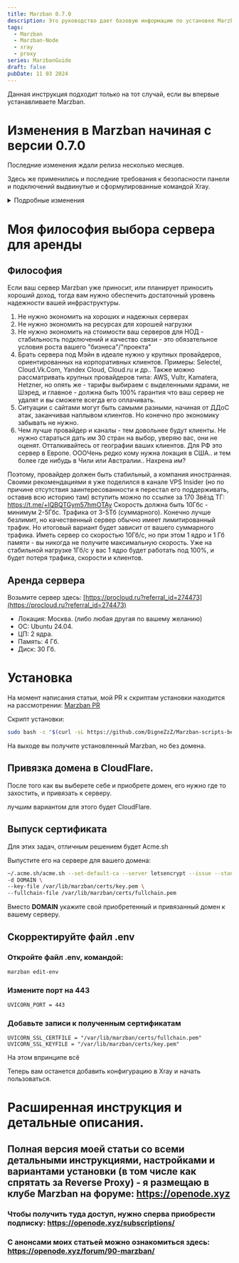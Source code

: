 ```yaml
---
title: Marzban 0.7.0
description: Это руководство дает базовую информацию по установке Marzban согласно информации из официального репозитория.
tags:
  - Marzban
  - Marzban-Node
  - xray
  - proxy
series: MarzbanGuide
draft: false
pubDate: 11 03 2024
---
```


Данная инструкция подходит только на тот случай, если вы впервые устанавливаете Marzban.

# Изменения в Marzban начиная с версии 0.7.0

Последние изменения ждали релиза несколько месяцев.

Здесь же применились и последние требования к безопасности панели и подключений выдвинутые и сформулированные командой Xray.

<details>
  <summary>Подробные изменения</summary>

 🚀 Улучшения:

  - telegramBot: Добавлено время ожидания для onhold (3c2bbed)
  - Добавлена поддержка списка адресов в hosts (e80e119)
  - subscription: Добавлен шаблон настроек для Clash (94a3f28)
  - subscription: Синхронизация splithttp с версией 1.8.23 (d0c16a1)
  - Переменные SQLALCHEMY_POOL_SIZE и SQLALCHEMY_MAX_OVERFLOW (cea7f2f)
  - Переменные для настройки интервала заданий: JOB_CORE_HEALTH_CHECK_INTERVAL, JOB_RECORD_NODE_USAGES_INTERVAL, JOB_RECORD_USER_USAGES_INTERVAL, JOB_REVIEW_USERS_INTERVAL, JOB_SEND_NOTIFICATIONS_INTERVAL (2d50bf9)
  - Добавлен выбор узла для логов в CoreSettingsModal.tsx (b4dbba7)
  - Добавлена функция дублирования хоста в HostsDialog (48b91c2)
  - Добавлены иконки вверх и вниз для изменения порядка хостов (1a3c0a0)
  - Добавлен белый список IP/хостов для отключения уведомлений о входе (b6d2658)
  - api: Добавлена возможность расчета потребления для админов (c2c98b7)
  - users: Добавлено соотношение использования на мастер-сервере (041b810)
  - Добавлен шум в hosts (7d738cd)
  - Добавлена поддержка новых переменных для splithttp (2a7636a)
  - Добавлена поддержка протокола Transport RAW (8942abe)

  🩹 Исправления:

  - Принудительное требование SSL для публичного доступа XTLS/Xray-core#3884 (e60e54f)
  - subscription: Отправка корректной сортировки для разных версий v2rayng (5c5503d)
  - Исправлена ошибка редактирования протокола пользователя в Telegram-боте (ef82864)
  - Исправлена ошибка сброса использования у пользователя в Telegram-боте (92fdeef)
  - Добавлена документация для работы с БД (48a5ad2)
  - Исправлена ошибка ссылок в Telegram-боте, когда on_hold равно null (d69fac6)
  - subscription: Удалён user-agent для sing-box и clash (ff03e3a)
  - Единый строковый порт для v2ray-json (8f0c909)
  - Небольшие исправления статуса on_hold в telegram-bot (cf98e95)
  - Перехват ошибки, если не найден шаблон настроек (582b2bb)
  - config: Повреждение данных hosts (6483e42)
  - Обновление документации статуса пользователя (3fb46c1)
  - Исправление некоторых багов на фронтенде (2f2cbd1)
  - subscription: Разделение настроек http и none header (e4bd603)
  - subscription: Разделение настроек http и h2 (2260d28)
  - subscription: Мульти-режим для grpc (a2ba2c0)
  - subscription: Singbox ws игнорирует wsSettings (c02ef96)
  - subscription: Использование неправильной переменной в настройках (70dfb6d)
  - subscription: Предотвращение использования noneSettings как настройки безопасности (87dca23)
  - Неверная конфигурация как внешняя (c63f95a)
  - subscription: Предотвращение создания network_setting для reality (fb77570)
  - subscription: Временное отключение shuffle, чтобы избежать отправки неверных данных (e7d6756)
  - splithttp: Значение по умолчанию для splithttp (aa664a2)
  - NOTIFY_DAYS_LEFT (530649d)
  - Ошибка Pydantic в user.links (25c07ac)
  - Удаление RANDOMIZE_SUBSCRIPTION_CONFIGS (cb7aa7a)
  - subscription: Использование deepcopy для предотвращения конфликтов (f7d20b6)
  - Совместимость Marzban-cli с python3.8 (f3e6197)
  - Предотвращение ошибки при входе, если request.client отсутствует (d77eb30)
  - subscription: Исправление потока Vless и заголовка tcp (7a0a9ca)
  - Отображение подписки в Hiddify в user_subscription (5169810)
  - Аннулирование подписки не обновляет конфигурацию xray в Telegram-боте (791a7f2)
  - Изменение outbound тега на proxy в пользовательской конфигурации v2ray (eb84a09)
  - Предотвращение дублирования имен в clash (e37a3da)
  - subscription: Исправление потока Vless и заголовка tcp (efc55ac)
  - subscription: Заголовок tcp без tls и пустой тип заголовка (241d823)
  - Исправление некоторых багов api (a10745d)
  - Предотвращение передачи неожиданных переменных для генерации подписки (f1395ee)
  - Избежание создания словаря при каждом запросе и удаление внешней проверки (47d8336)
  - Неправильное написание ALLOWED_ORIGINS (f0a7e21)
  - Проблема с Node_user_usages (68dab4c)
  - Ошибка Node_usage (1332c7a)
  - Ошибочный рефакторинг (использование неверного админа по полю) (d7281c2)
  - Рефакторинг функции validate_dates для избежания дублирования кода (aea3273)
  - Telegram-бот не отправляет результат лимита пользователя (0ebbff3)
  - db: Миграция настроек шума (#1352)
  - hosts: Проверка наличия шума (dcc9fd9)
  - subscription: Удаление поля network для sing-box (f9c15a1)
  - Subscription: Правильное создание списка proxy remarks для конфигурации clash (#1357)
  - config: Http и allyes (bc81290)
  - Clash-meta неожиданный аргумент 'remark' (9d49a11)
  - subscription: Транспорт H3 (a930ed4)
  - Добавлен DASHBOARD_PATH как базовый URL vites в dev-среде (327e79a)
  - Циклический импорт (75bcdd9)

  💅 Рефакторинг:

  - **api**: ⚠️ Добавлен роутер к API (cf6d8ac)
  - **admin-endpoints**: ⚠️ Рефакторинг админских точек доступа и добавлены два новых admin depends (e87e15b)
  - **node-endpoints**: ⚠️ Рефакторинг точек доступа узлов и добавлены два новых node depends (cf4472b)
  - **system-endpoints**: ⚠️ Рефакторинг системных точек доступа (d631db5)
  - **core-endpoints**: ⚠️ Рефакторинг основных точек доступа (ee341cb)
  - **usertemplates-endpoints**: ⚠️ Рефакторинг точек доступа шаблонов пользователей (6918f7f)
  - **home-endpoints**: ⚠️ Рефакторинг точек доступа главной страницы (36532a9)
  - **sub-endpoints**: ⚠️ Рефакторинг точек доступа подписок (215bf32)
  - **user**: ⚠️ Рефакторинг API пользователя и исправление функции validate_dates (b551447)

Подробнее тут: **https://github.com/Gozargah/Marzban/releases/tag/v0.7.0**

</details>

# Моя философия выбора сервера для аренды

## Философия

Если ваш сервер Marzban уже приносит, или планирует приносить хороший доход, тогда вам нужно обеспечить достаточный уровень надежности вашей инфраструктуры.
1. Не нужно экономить на хороших и надежных серверах
2. Не нужно экономить на ресурсах для хорошей нагрузки
3. Не нужно экономить на стоимости ваш серверов для НОД - стабильность подключений и качество связи - это обязательное условия роста вашего "бизнеса"/"проекта"
4. Брать сервера под Мэйн в идеале нужно у крупных провайдеров, ориентированных на корпоративных клиентов. Примеры: Selectel, Cloud.Vk.Com, Yandex Cloud, Cloud.ru и др..
Также можно рассматривать крупных провайдеров типа: AWS, Vultr, Kamatera, Hetzner, но опять же - тарифы выбираем с выделенными ядрами, не Шэред, и главное - должна быть 100% гарантия что ваш сервер не удалят и вы сможете всегда его оплачивать.
5. Ситуации с сайтами могут быть самыми разными, начиная от ДДоС атак, заканчивая наплывом клиентов. Но конечно про экономику забывать не нужно.
6. Чем лучше провайдер и каналы - тем довольнее будут клиенты. Не нужно стараться дать им 30 стран на выбор, уверяю вас, они не оценят. Отталкивайтесь от географии ваших клиентов. Для РФ это сервер в Европе. ОООЧень редко кому нужна локация в США.. и тем более где нибудь в Чили или Австралии.. Нахрена им?

Поэтому, провайдер должен быть стабильный, а компания иностранная. 
Своими рекомендациями я уже поделился в канале VPS Insider (но по причине отсутствия заинтересованности я перестал его поддерживать, оставив всю историю там) вступить можно по ссылке за 170 Звёзд ТГ: https://t.me/+lQBQTGym57hmOTAy
Скорость должна быть 10Гбс - минимум 2-5Гбс. Трафика от 3-5Тб (суммарного). Конечно лучше безлимит, но качественный сервер обычно имеет лимитированный трафик. Но итоговый вариант будет зависит от вашего суммарного трафика.
Иметь сервер со скоростью 10Гб/с, но при этом 1 ядро и 1 Гб памяти - вы никогда не получите максимальную скорость. Уже на стабильной нагрузке 1Гб/с у вас 1 ядро будет работать под 100%, и будет потеря трафика, скорости и клиентов.

## Аренда сервера

Возьмите сервер здесь: [https://procloud.ru?referral_id=274473](https://procloud.ru?referral_id=274473)

- Локация: Москва. (либо любая другая по вашему желанию)
- ОС: Ubuntu 24.04.
- ЦП: 2 ядра.
- Память: 4 Гб.
- Диск: 30 Гб.

# Установка

На момент написания статьи, мой PR к скриптам установки находится на рассмотрении: [Marzban PR](https://github.com/Gozargah/Marzban-scripts/pull/29)

Скрипт установки:

```bash
sudo bash -c "$(curl -sL https://github.com/DigneZzZ/Marzban-scripts-beta/raw/main/marzban.sh)" @ install --database mariadb
```

На выходе вы получите установленный Marzban, но без домена.

## Привязка домена в CloudFlare.

После того как вы выберете себе и приобрете домен, его нужно где то захостить, и привязать к серверу.

лучшим вариантом для этого будет CloudFlare.

## Выпуск сертификата 

Для этих задач, отличным решением будет Acme.sh 

Выпустите его на сервере для вашего домена:

```bash
~/.acme.sh/acme.sh --set-default-ca --server letsencrypt --issue --standalone \
-d DOMAIN \
--key-file /var/lib/marzban/certs/key.pem \
--fullchain-file /var/lib/marzban/certs/fullchain.pem
```

Вместо **DOMAIN** укажите свой приобретенный и привязанный домен к вашему серверу.

## Скорректируйте файл .env

### Откройте файл .env, командой:

```bash
marzban edit-env
```

### Измените порт на 443
```bash
UVICORN_PORT = 443
```

### Добавьте записи к полученным сертификатам

```shell
UVICORN_SSL_CERTFILE = "/var/lib/marzban/certs/fullchain.pem"
UVICORN_SSL_KEYFILE = "/var/lib/marzban/certs/key.pem"
```

На этом впринципе всё

Теперь вам останется добавить конфигурацию в Xray и начать пользоваться.

# Расширенная инструкция и детальные описания.

## Полная версия моей статьи со всеми детальными инструкциями, настройками и вариантами установки (в том числе как спрятать за Reverse Proxy) - я размещаю в клубе Marzban на форуме: https://openode.xyz

### Чтобы получить туда доступ, нужно сперва приобрести подписку: https://openode.xyz/subscriptions/

### С анонсами моих статьей можно ознакомиться здесь: https://openode.xyz/forum/90-marzban/

